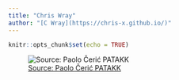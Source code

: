 ```yaml
---
title: "Chris Wray"
author: "[C Wray](https://chris-x.github.io/)"
---
```


```r
knitr::opts_chunk$set(echo = TRUE)
```

![[Source: Paolo Čerić PATAKK](http://patakk.tumblr.com/post/48570447360/mrtvi-delaunay)](images/network_2.jpg)


